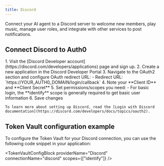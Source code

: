 ```yaml
---
title: Discord
---
```



Connect your AI agent to a Discord server to welcome new members, play music, manage user roles, and integrate with other services to post notifications.

## Connect Discord to Auth0

<Steps>
  <Step title="Discord setup">
    1. Visit the [Discord Developer account](https://discord.com/developers/applications) page and sign up.
    2. Create a new application in the Discord Developer Portal
    3. Navigate to the OAuth2 section and configure OAuth redirect URL:
       - Redirect URL: `https://YOUR_AUTH0_DOMAIN/login/callback`
       <FindDomainInfoBlock />
    4. Note your **Client ID** and **Client Secret**
    5. Set permissions/scopes you need:
       - For basic login, the **identify** scope is generally required to get basic user information
    6. Save changes
    
    To learn more about setting up Discord, read the [Login with Discord documentation](https://discord.com/developers/docs/topics/oauth2).
  </Step>
  <Step title="Auth0 setup">
    <Auth0SetupBlock providerName="Discord" scopesName="Attributes" allowFreeFormScopes={true}/>
  </Step>
</Steps>

<IntegrationInfoBlock providerName="Discord" />

## Token Vault configuration example

To configure the Token Vault for your Discord connection, you can use the following code snippet in your application:

<TokenVaultConfigBlock 
  providerName="Discord"
  connectionName="discord"
  scopes={["identify"]}
/>

<NextStepsBlock />